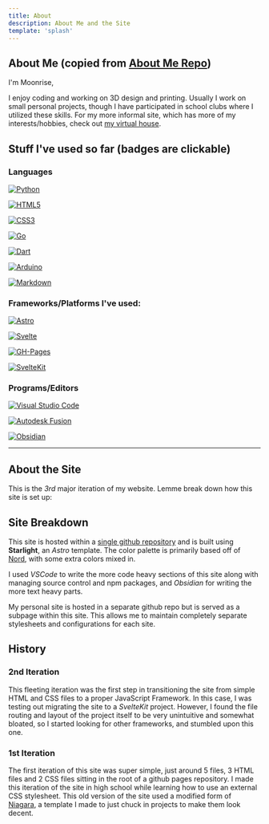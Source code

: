 ```yaml
---
title: About
description: About Me and the Site
template: 'splash'
---
```


## About Me (copied from <a target="_blank" href="https://github.com/MoonriseSunset/MoonriseSunset">About Me Repo</a>)

I'm Moonrise,

I enjoy coding and working on 3D design and printing. Usually I work on small personal projects, though I have participated in school clubs where I utilized these skills. For my more informal site, which has more of my interests/hobbies, check out [my virtual house](../home).

## Stuff I've used so far (badges are clickable)

### Languages
[![Python](https://img.shields.io/badge/Python-FFD43B?style=for-the-badge&logo=python&logoColor=blue)](https://www.python.org)

[![HTML5](https://img.shields.io/badge/HTML5-E34F26?style=for-the-badge&logo=html5&logoColor=white)](https://en.wikipedia.org/wiki/HTML5)

[![CSS3](https://img.shields.io/badge/CSS3-1572B6?style=for-the-badge&logo=css3&logoColor=white)](https://en.wikipedia.org/wiki/CSS)

[![Go](https://img.shields.io/badge/Go-00ADD8?style=for-the-badge&logo=go&logoColor=white)](https://go.dev)

[![Dart](https://img.shields.io/badge/Dart-0175C2?style=for-the-badge&logo=dart&logoColor=white)](https://dart.dev)

[![Arduino](https://img.shields.io/badge/Arduino-00979D?style=for-the-badge&logo=arduino&logoColor=white)](https://docs.arduino.cc/programming/)

[![Markdown](https://img.shields.io/badge/Markdown-000000?style=for-the-badge&logo=markdown&logoColor=white)](https://daringfireball.net/projects/markdown/)

### Frameworks/Platforms I've used:

[![Astro](https://img.shields.io/badge/Astro-BC52EE?style=for-the-badge&logo=astro&logoColor=fff)](https://astro.build)

[![Svelte](https://img.shields.io/badge/Svelte-%23f1413d.svg?style=for-the-badge&logo=svelte&logoColor=white)](https://svelte.dev)

[![GH-Pages](https://img.shields.io/badge/GitHub%20Pages-121013?style=for-the-badge&logo=github&logoColor=white)](https://pages.github.com)

[![SvelteKit](https://img.shields.io/badge/SvelteKit-%23f1413d.svg?style=for-the-badge&logo=svelte&logoColor=white)](https://svelte.dev/docs/kit/introduction)

### Programs/Editors
[![Visual Studio Code](https://img.shields.io/badge/Visual%20Studio%20Code-0078d7.svg?style=for-the-badge&logo=VisualStudioCode&logoColor=white)](https://code.visualstudio.com)

[![Autodesk Fusion](https://img.shields.io/badge/Autodesk%20Fusion-f07014?style=for-the-badge&logo=autodesk&logoColor=black)](https://www.autodesk.com/products/fusion-360/overview?term=1-YEAR&tab=subscription#top)

[![Obsidian](https://img.shields.io/badge/Obsidian-%23483699.svg?style=for-the-badge&logo=obsidian&logoColor=white)](https://obsidian.md)

---

## About the Site

This is the *3rd* major iteration of my website. Lemme break down how this site is set up:

## Site Breakdown

This site is hosted within a <a target="_blank" href="https://github.com/MoonriseSunset/moonrisesunset.github.io">single github repository</a> and is built using **Starlight**, an *Astro* template. The color palette is primarily based off of <a target="_blank" href="https://www.nordtheme.com">Nord</a>, with some extra colors mixed in.

I used *VSCode* to write the more code heavy sections of this site along with managing source control and npm packages, and *Obsidian* for writing the more text heavy parts.

My personal site is hosted in a separate github repo but is served as a subpage within this site. This allows me to maintain completely separate stylesheets and configurations for each site.
## History

### 2nd Iteration

This fleeting iteration was the first step in transitioning the site from simple HTML and CSS files to a proper JavaScript Framework. In this case, I was testing out migrating the site to a *SvelteKit* project. However, I found the file routing and layout of the project itself to be very unintuitive and somewhat bloated, so I started looking for other frameworks, and stumbled upon this one.

### 1st Iteration

The first iteration of this site was super simple, just around 5 files, 3 HTML files and 2 CSS files sitting in the root of a github pages repository. I made this iteration of the site in high school while learning how to use an external CSS stylesheet. This old version of the site used a modified form of [Niagara](../../../personal/2-small-projects#niagara), a template I made to just chuck in projects to make them look decent.
